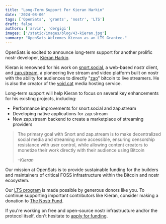 ```yaml
---
title: "Long-Term Support For Kieran Harkin"
date: '2024-08-06'
tags: ['OpenSats', 'grants', 'nostr', 'LTS']
draft: false
authors: ['arvin', 'dergigi']
images: ['/static/images/blog/43-kieran.jpg']
summary: "OpenSats Welcomes Kieran as an LTS Grantee."
---
```


OpenSats is excited to announce long-term support for another prolific nostr
developer, [Kieran Harkin](https://github.com/v0l).

Kieran is renowned for his work on [snort.social](https://snort.social/), a
web-based nostr client, and [zap.stream](https://zap.stream/), a pioneering live
stream and video platform built on nostr with the ability for audiences to
directly "[zap](https://github.com/nostr-protocol/nips/blob/master/57.md)"
bitcoin to live streamers. He is also the creator of the
[void.cat](https://void.cat/) media hosting service.

Long-term support will help Kieran to focus on several key enhancements for his
existing projects, including:

- Performance improvements for snort.social and zap.stream
- Developing native applications for zap.stream
- New zap.stream backend to create a marketplace of streaming providers

> The primary goal with Snort and zap.stream is to make decentralized social
> media and streaming more accessible, ensuring censorship resistance with user
> control, while allowing content creators to monetize their work directly with
> their audience using Bitcoin
>
><cite>–Kieran</cite>

Our mission at OpenSats is to provide sustainable funding for the builders and
maintainers of critical FOSS infrastructure within the Bitcoin and nostr
ecosystem.

Our [LTS program](/blog/nostr-lts-long-term-support-for-nostr-developers) is
made possible by generous donors like you. To continue supporting important
contributors like Kieran, consider making a donation to [The Nostr
Fund](/funds/nostr).

<center>
    <DonateToNostrFundButton/>
</center>

If you're working on free and open-source nostr infrastructure and/or the
protocol itself, don't hesitate to [apply for funding](/apply/).
